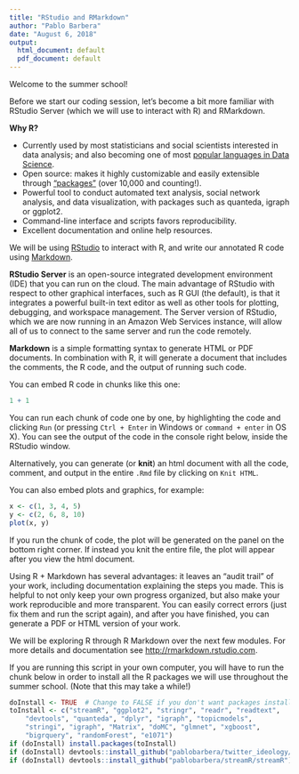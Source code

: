 ```yaml
---
title: "RStudio and RMarkdown"
author: "Pablo Barbera"
date: "August 6, 2018"
output:
  html_document: default
  pdf_document: default
---
```


Welcome to the summer school!

Before we start our coding session, let's become a bit more familiar with RStudio Server (which we will use to interact with R) and RMarkdown.

__Why R?__ 

- Currently used by most statisticians and social scientists interested in data analysis; and also becoming one of most [popular languages in Data Science](http://www.kdnuggets.com/2015/05/r-vs-python-data-science.html).
- Open source: makes it highly customizable and easily extensible through ["packages"](https://cran.r-project.org/web/packages/) (over 10,000 and counting!).
- Powerful tool to conduct automated text analysis, social network analysis, and data visualization, with packages such as quanteda, igraph or ggplot2.
- Command-line interface and scripts favors reproducibility.
- Excellent documentation and online help resources.

We will be using [RStudio](https://www.rstudio.com/) to interact with R, and write our annotated R code using [Markdown](http://rmarkdown.rstudio.com).

__RStudio Server__ is an open-source integrated development environment (IDE) that you can run on the cloud. The main advantage of RStudio with respect to other graphical interfaces, such as R GUI (the default), is that it integrates a powerful built-in text editor as well as other tools for plotting, debugging, and workspace management. The Server version of RStudio, which we are now running in an Amazon Web Services instance, will allow all of us to connect to the same server and run the code remotely.

__Markdown__ is a simple formatting syntax to generate HTML or PDF documents. In combination with R, it will generate a document that includes the comments, the R code, and the output of running such code.

You can embed R code in chunks like this one:

```r
1 + 1
```

You can run each chunk of code one by one, by highlighting the code and clicking `Run` (or pressing `Ctrl + Enter` in Windows or `command + enter` in OS X). You can see the output of the code in the console right below, inside the RStudio window.

Alternatively, you can generate (or __knit__) an html document with all the code, comment, and output in the entire `.Rmd` file by clicking on `Knit HTML`.

You can also embed plots and graphics, for example:

```r
x <- c(1, 3, 4, 5)
y <- c(2, 6, 8, 10)
plot(x, y)
```

If you run the chunk of code, the plot will be generated on the panel on the bottom right corner. If instead you knit the entire file, the plot will appear after you view the html document.

Using R + Markdown has several advantages: it leaves an "audit trail" of your work, including documentation explaining the steps you made. This is helpful to not only keep your own progress organized, but also make your work reproducible and more transparent. You can easily correct errors (just fix them and run the script again), and after you have finished, you can generate a PDF or HTML version of your work.

We will be exploring R through R Markdown over the next few modules. For more details and documentation see <http://rmarkdown.rstudio.com>.

If you are running this script in your own computer, you will have to run the chunk below in order to install all the R packages we will use throughout the summer school. (Note that this may take a while!)

```r
doInstall <- TRUE  # Change to FALSE if you don't want packages installed.
toInstall <- c("streamR", "ggplot2", "stringr", "readr", "readtext",
	"devtools", "quanteda", "dplyr", "igraph", "topicmodels",
	"stringi", "igraph", "Matrix", "doMC", "glmnet", "xgboost",
	"bigrquery", "randomForest", "e1071")
if (doInstall) install.packages(toInstall)
if (doInstall) devtools::install_github("pablobarbera/twitter_ideology/pkg/tweetscores")
if (doInstall) devtools::install_github("pablobarbera/streamR/streamR")

```



